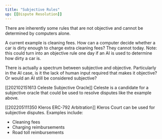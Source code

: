 ```yaml
---
title: "Subjective Rules"
up: [[Dispute Resolution]]
---
```


There are inherently some rules that are not objective and cannot be determined by computers alone.

A current example is cleaning fees. How can a computer decide whether a car is dirty enough to charge extra cleaning fees? They cannot today. Note: this could turn into an objective rule one day if an AI is used to determine how dirty a car is.

There is actually a spectrum between subjective and objective. Particularly in the AI case, is it the lack of human input required that makes it objective? Or would an AI still be considered subjective?

[[202102151613 Celeste Subjective Oracle]] Celeste is a candidate for a subjective oracle that could be used to resolve disputes like the example above.

[[202205111350 Kleros ERC-792 Arbitration]] Kleros Court can be used for subjective disputes. Examples include:
- Cleaning fees
- Charging reimbursements
- Road toll reimbursements